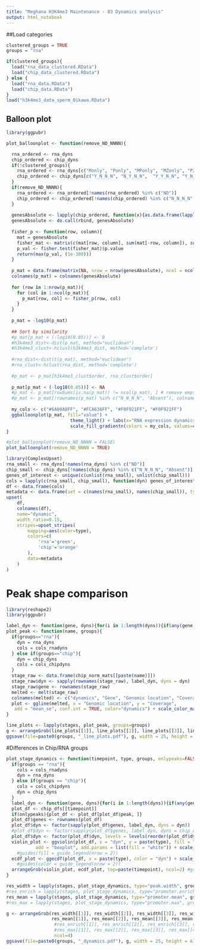 ```yaml
---
title: "Meghana H3K4me3 Maintenance - 03 Dynamics analysis"
output: html_notebook
---
```


##Load categories
```r
clustered_groups = TRUE
groups = "rna"

if(clustered_groups){
  load("rna_data_clustered.RData")
  load("chip_data_clustered.RData")
} else {
  load("rna_data.RData")
  load("chip_data.RData")
}
load("h3k4me3_data_sperm_Oikawa.RData")
```

## Balloon plot
```r
library(ggpubr)

plot_balloonplot <- function(remove_ND_NNNN){

  rna_ordered <- rna_dyns
  chip_ordered <- chip_dyns
  if(!clustered_groups){
    rna_ordered <- rna_dyns[c("Monly", "Ponly", "MPonly", "MZonly", "PZonly", "MPZ", "Zonly", "ND")]
    chip_ordered <- chip_dyns[c("Y_N_N_N", "N_Y_N_N",  "Y_Y_N_N", "Y_N_Y_N", "N_Y_Y_N", "Y_Y_Y_N", "Y_N_N_Y", "Y_Y_N_Y", "Y_N_Y_Y", "N_Y_Y_Y", "Y_Y_Y_Y","N_Y_N_Y",  "N_N_Y_Y", "N_N_Y_N", "N_N_N_Y", "N_N_N_N")]
  }
  if(remove_ND_NNNN){
    rna_ordered <- rna_ordered[!names(rna_ordered) %in% c("ND")]
    chip_ordered <- chip_ordered[!names(chip_ordered) %in% c("N_N_N_N", "Absent")]
  }
  
  genesAbsolute <- lapply(chip_ordered, function(x){as.data.frame(lapply(rna_ordered, function(y){length(intersect(x, y))}))})
  genesAbsolute <- do.call(rbind, genesAbsolute)
  
  fisher_p <- function(row, column){
    mat = genesAbsolute
    fisher_mat <- matrix(c(mat[row, column], sum(mat[-row, column]), sum(mat[row, -column]), sum(mat[-row, -column])), nrow=2)
    p_val <- fisher.test(fisher_mat)$p.value
    return(max(p_val, (1e-300)))
  }
  
  p_mat = data.frame(matrix(NA, nrow = nrow(genesAbsolute), ncol = ncol(genesAbsolute)), row.names = rownames(genesAbsolute))
  colnames(p_mat) = colnames(genesAbsolute)
  
  for (row in 1:nrow(p_mat)){
    for (col in 1:ncol(p_mat)){
      p_mat[row, col] <- fisher_p(row, col)
    }
  }
  
  p_mat = -log10(p_mat)
  
  ## Sort by similarity
  #p_mat[p_mat < (-log10(0.05))] <- 0
  #h3k4me3_dist<-dist(p_mat, method="euclidean")
  #h3k4me3_clust<-hclust(h3k4me3_dist, method='complete')
  
  #rna_dist<-dist(t(p_mat), method="euclidean")
  #rna_clust<-hclust(rna_dist, method='complete')
  
  #p_mat <- p_mat[h3k4me3_clust$order, rna_clust$order]
  
  p_mat[p_mat < (-log10(0.05))] <- NA
  #p_mat <- p_mat[rowSums(is.na(p_mat)) != ncol(p_mat), ] # remove empty rows
  #p_mat <- p_mat[!rownames(p_mat) %in% c("N_N_N_N", "Absent"), colnames(p_mat) != "ND"] # not-detected does not mean not expressed (very uncertain sets)
  
  my_cols <- c("#6A00A8FF", "#FCA636FF", "#F0F921FF", "#F0F921FF")
  ggballoonplot(p_mat, fill="value") +
                        theme_light() + labs(x="RNA expression dynamics", y=paste0("H3K4me3 TSS dynamics\n", "[Spermatid, Sperm, Pre-ZGA, ZGA]")) +
                        scale_fill_gradientn(colors = my_cols, values=c(0, 0.05, 0.5, 1), breaks=c(0, 2, 20, 50, 100, 200)) + guides(size=guide_legend(title="-log10(Fisher independence p value)"), fill=guide_legend(title="-log10(Fisher independence p value)")) + scale_size(range = c(0, 10), breaks =c(0, 2, 20, 50, 100, 200))
}

#plot_balloonplot(remove_ND_NNNN = FALSE)
plot_balloonplot(remove_ND_NNNN = TRUE)

```
```r
library(ComplexUpset)
rna_small <- rna_dyns[!names(rna_dyns) %in% c("ND")]
chip_small <- chip_dyns[!names(chip_dyns) %in% c("N_N_N_N", "Absent")]
genes_of_interest <- unique(c(unlist(rna_small), unlist(chip_small)))
cols = lapply(c(rna_small, chip_small), function(dyn) genes_of_interest %in% dyn)
df <- data.frame(cols)
metadata <- data.frame(set = c(names(rna_small), names(chip_small)), type = c(rep("rna", length(rna_small)), rep("chip", length(chip_small))))
upset(
    df,
    colnames(df),
    name="dynamic",
    width_ratio=0.15,
    stripes=upset_stripes(
        mapping=aes(color=type),
        colors=c(
            'rna'='green',
            'chip'='orange'
        ),
        data=metadata
    )
)
```


# Peak shape comparison
```r
library(reshape2)
library(ggpubr)

label_dyn <- function(gene, dyns){for(i in 1:length(dyns)){if(any(gene %in% dyns[[i]])){return(names(dyns)[i])}}; return(NA)}
plot_peak <- function(name, groups){
  if(groups=="rna"){
    dyn = rna_dyns
    cols = cols_rnadyns
  } else if(groups=="chip"){
    dyn = chip_dyns
    cols = cols_chipdyns
  }
  stage_raw <- data.frame(chip_norm_mats[[paste(name)]])
  stage_raw$dyn <- sapply(rownames(stage_raw), label_dyn, dyns = dyn)
  stage_raw$gene <- rownames(stage_raw)
  melted <- melt(stage_raw)
  colnames(melted) <- c("dynamics", "Gene", "Genomic location", "Coverage")
  plot <- ggline(melted, x = "Genomic location", y = "Coverage",
   add = "mean_se", conf.int = TRUE, color="dynamics") + scale_color_manual(values=cols) + theme(axis.text.x=element_blank(), axis.ticks.x=element_blank()) + labs(y=expression(log[2](coverage + 1)), x = "+/-1kb of TSS") + ggtitle(name)
}

line_plots <- lapply(stages, plot_peak, groups=groups)
g <- arrangeGrob(line_plots[[1]], line_plots[[2]], line_plots[[3]], line_plots[[4]], ncol=4)
ggsave(file=paste0(groups, "_line_plots.pdf"), g, width = 25, height = 4)
```

#Differences in Chip/RNA groups
```r
plot_stage_dynamics <- function(timepoint, type, groups, onlypeaks=FALSE){
  if(groups == "rna"){
    cols = cols_rnadyns
    dyn = rna_dyns
  } else if(groups == "chip"){
    cols = cols_chipdyns
    dyn = chip_dyns
  }
  label_dyn <- function(gene, dyns){for(i in 1:length(dyns)){if(any(gene %in% dyns[[i]])){return(names(dyns)[i])}}; return(NA)}
  plot_df <- chip_dfs[[timepoint]]
  if(onlypeaks){plot_df <- plot_df[plot_df$peak, ]}
  plot_df$genes <- rownames(plot_df)
  plot_df$dyn <- factor(sapply(plot_df$genes, label_dyn, dyns = dyn))
  #plot_df$dyn <- factor(sapply(plot_df$genes, label_dyn, dyns = chip_dyns), levels=c("Kept", "Recovered", "Lost@ZGA", "Lost@Pre-ZGA", "Lost@Sperm", "GainedEarly", "GainedLate"))
  plot_df$dyn <- factor(plot_df$dyn, levels = levels(reorder(plot_df$dyn, plot_df[,paste(type)], median, decreasing=TRUE)))
  violin_plot <- ggviolin(plot_df, x = "dyn", y = paste(type), fill = "dyn",
           add = "boxplot", add.params = list(fill = "white")) + scale_fill_manual(values=cols) + rotate_x_text(45) + guides(fill="none")
    #guides(fill = guide_legend(nrow = 2))
  ecdf_plot <- ggecdf(plot_df, x = paste(type), color = "dyn") + scale_colour_manual(values=cols) + guides(color = "none")
    #guides(color = guide_legend(nrow = 2)) 
  arrangeGrob(violin_plot, ecdf_plot, top=paste(timepoint), ncol=2) #grid.arrange for direct plotting
}

res_width = lapply(stages, plot_stage_dynamics, type="peak.width", groups)
#res_enrich = lapply(stages, plot_stage_dynamics, type="promoter.enrich", groups)
res_mean = lapply(stages, plot_stage_dynamics, type="promoter.mean", groups)
#res_max = lapply(stages, plot_stage_dynamics, type="promoter.max", groups)

g <- arrangeGrob(res_width[[1]], res_width[[2]], res_width[[3]], res_width[[4]], 
                 res_mean[[1]], res_mean[[2]], res_mean[[3]], res_mean[[4]],
                  #res_enrich[[1]], res_enrich[[2]], res_enrich[[3]], res_enrich[[4]],
                  #res_max[[1]], res_max[[2]], res_max[[3]], res_max[[4]],
                  ncol=4)
ggsave(file=paste0(groups, "_dynamics.pdf"), g, width = 25, height = 6)
```

